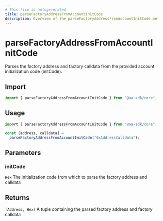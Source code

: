 ```yaml
---
# This file is autogenerated
title: parseFactoryAddressFromAccountInitCode
description: Overview of the parseFactoryAddressFromAccountInitCode method
---
```


# parseFactoryAddressFromAccountInitCode

Parses the factory address and factory calldata from the provided account initialization code (initCode).

## Import

```ts
import { parseFactoryAddressFromAccountInitCode } from "@aa-sdk/core";
```

## Usage

```ts
import { parseFactoryAddressFromAccountInitCode } from "@aa-sdk/core";

const [address, calldata] =
  parseFactoryAddressFromAccountInitCode("0xAddressCalldata");
```

## Parameters

### initCode

`Hex`
The initialization code from which to parse the factory address and calldata

## Returns

`[Address, Hex]`
A tuple containing the parsed factory address and factory calldata
